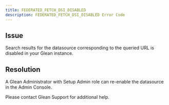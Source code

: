 ```yaml
---
title: FEDERATED_FETCH_DSI_DISABLED
description: FEDERATED_FETCH_DSI_DISABLED Error Code
---
```


## Issue

Search results for the datasource corresponding to the queried URL is disabled in your Glean instance.

## Resolution

A Glean Administrator with Setup Admin role can re-enable the datasource in the Admin Console.

Please contact Glean Support for additional help.
